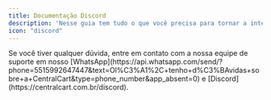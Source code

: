 ```yaml
---
title: Documentação Discord
description: 'Nesse guia tem tudo o que você precisa para tornar a integração com o Discord mais simples e funcional.'
icon: "discord"
---
```


<Card horizontal title="Como configurar o bot do Discord" icon="discord" href="/general/configurar-bot" color="#25d366"> 
</Card>

<Card horizontal title="Como personalizar o seu bot" icon="user-robot" href="/general/personalizar-bot" color="#25d366"> 
</Card>

<Card horizontal title="Como conseguir o ID do cargo" icon="user-group" href="/general/conseguir-cargo" color="#25d366"> 
</Card>

<Card horizontal title="Adicione o widget Discord em sua loja" icon="gear" href="/general/widget-discord" color="#25d366"> 
</Card>

<Card horizontal title="Como criar um webhook" icon="webhook" href="/general/criar-webhook" color="#25d366"> 
</Card>

<Check>
Se você tiver qualquer dúvida, entre em contato com a nossa equipe de suporte
em nosso [WhatsApp](https://api.whatsapp.com/send/?phone=5515992647447&text=Ol%C3%A1%2C+tenho+d%C3%BAvidas+sobre+a+CentralCart&type=phone_number&app_absent=0) 
e [Discord](https://centralcart.com.br/discord).
</Check>

